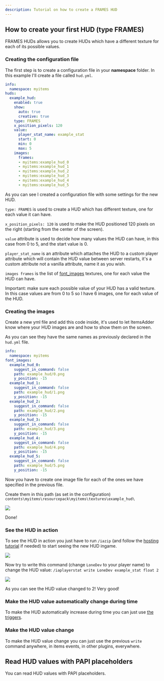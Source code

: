 ```yaml
---
description: Tutorial on how to create a FRAMES HUD
---
```


## How to create your first HUD (type FRAMES)

FRAMES HUDs allows you to create HUDs which have a different texture for each of its possible values.

### Creating the configuration file

The first step is to create a configuration file in your **namespace** folder. In this example I'll create a file called `hud.yml`.


```yaml hud.yml lines icon="yaml"
info:
  namespace: myitems
huds:
  example_hud:
    enabled: true
    show:
      auto: true
      creative: true
    type: FRAMES
    x_position_pixels: 120
    value:
      player_stat_name: example_stat
      start: 0
      min: 0
      max: 5
    images:
      frames:
      - myitems:example_hud_0
      - myitems:example_hud_1
      - myitems:example_hud_2
      - myitems:example_hud_3
      - myitems:example_hud_4
      - myitems:example_hud_5
```


As you can see I created a configuration file with some settings for the new HUD.

`type: FRAMES` is used to create a HUD which has different texture, one for each value it can have.

`x_position_pixels: 120` is used to make the HUD positioned 120 pixels on the right (starting from the center of the screen).

`value` attribute is used to decide how many values the HUD can have, in this case from 0 to 5, and the start value is 0.

`player_stat_name` is an attribute which attaches the HUD to a custom player attribute which will contain the HUD value between server restarts, it's a custom attribute not a vanilla attribute, name it as you wish.

`images frames` is the list of [font\_images](/../font-images) textures, one for each value the HUD can have.


<Warning>
Important: make sure each possible value of your HUD has a valid texture. In this case values are from 0 to 5 so I have 6 images, one for each value of the HUD.
</Warning>


### Creating the images

Create a new yml file and add this code inside, it's used to let ItemsAdder know where your HUD images are and how to show them on the screen.

As you can see they have the same names as previously declared in the `hud.yml` file.


```yaml hud_images.yml lines icon="yaml"
info:
  namespace: myitems
font_images:
  example_hud_0:
    suggest_in_command: false
    path: example_hud/0.png
    y_position: -15
  example_hud_1:
    suggest_in_command: false
    path: example_hud/1.png
    y_position: -15
  example_hud_2:
    suggest_in_command: false
    path: example_hud/2.png
    y_position: -15
  example_hud_3:
    suggest_in_command: false
    path: example_hud/3.png
    y_position: -15
  example_hud_4:
    suggest_in_command: false
    path: example_hud/4.png
    y_position: -15
  example_hud_5:
    suggest_in_command: false
    path: example_hud/5.png
    y_position: -15
```


Now you have to create one image file for each of the ones we have specified in the previous file.

Create them in this path (as set in the configuration) `contents\myitems\resourcepack\myitems\textures\example_hud\`

![](</assets/images/image (186).png>)

Done!

### See the HUD in action

To see the HUD in action you just have to run `/iazip` (and follow the [hosting tutorial](/../../resourcepack-hosting/) if needed) to start seeing the new HUD ingame.

![](</assets/images/image (85).png>)

Now try to write this command (change `LoneDev` to your player name) to change the HUD value: `/iaplayerstat write LoneDev example_stat float 2`

![](</assets/images/image (193).png>)

As you can see the HUD value changed to 2! Very good!

### Make the HUD value automatically change during time

To make the HUD automatically increase during time you can just use [the triggers](/trigger-value-change).

### Make the HUD value change

To make the HUD value change you can just use the previous `write` command anywhere, in items events, in other plugins, everywhere.

## Read HUD values with PAPI placeholders


<Card title="PlaceholderAPI" icon="text" href="plugin-usage/adding-content/font-images#placeholderapi-placeholders" horizontal>
You can read HUD values with PAPI placeholders.
</Card>
